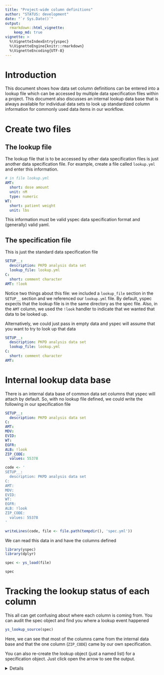 ```yaml
---
title: "Project-wide column definitions"
author: "STATUS: development"
date: "`r Sys.Date()`"
output: 
  rmarkdown::html_vignette: 
    keep_md: true
vignette: >
  %\VignetteIndexEntry{yspec}
  %\VignetteEngine{knitr::rmarkdown}
  %\VignetteEncoding{UTF-8}
---
```


# Introduction
This document shows how data set column definitions can be entered into 
a lookup file which can be accessed by multiple data specification files 
within a project. This document also discusses an internal lookup data base
that is always available for individual data sets to look up standardized 
column information for commonly used data items in our workflow.

# Create two files

## The lookup file

The lookup file that is to be accessed by other data specification files
is just another data specification file.  For example, create a file called
`lookup.yml` and enter this information.

```yaml
# in file lookup.yml
AMT: 
  short: dose amount
  unit: nM
  type: numeric
WT: 
  short: patient weight
  unit: lbs
```

This information must be valid yspec data specification format and (generally)
valid yaml. 

## The specification file

This is just the standard data specification file

```yaml
SETUP__:
  description: PKPD analysis data set
  lookup_file: lookup.yml
C: 
  short: comment character
AMT: !look
```
Notice two things about this file: we included a `lookup_file` section in the 
`SETUP__` section and we referenced our `lookup.yml` file.  By default, 
yspec expects that the lookup file is in the same directory as the 
spec file.  Also, in the `AMT` column, we used the `!look` handler to 
indicate that we wanted that data to be looked up. 

Alternatively, we could just pass in empty data and yspec will assume that 
you want to try to look up that data

```yaml
SETUP__:
  description: PKPD analysis data set
  lookup_file: lookup.yml
C: 
  short: comment character
AMT:
```


# Internal lookup data base

There is an internal data base of common data set columns that 
yspec will attach by default.  So, with no lookup file defined, 
we could write the following in our specification file

```yaml
SETUP__:
  description: PKPD analysis data set
C: 
AMT:
MDV:
EVID: 
WT:
EGFR:
ALB: !look
ZIP_CODE: 
  values: 55378
```


```r
code <- '
SETUP__:
  description: PKPD analysis data set
C: 
AMT:
MDV:
EVID: 
WT:
EGFR:
ALB: !look
ZIP_CODE: 
  values: 55378
'

writeLines(code, file <- file.path(tempdir(), 'spec.yml'))
```

We can read this data in and have the columns defined

```r
library(yspec)
library(dplyr)

spec <- ys_load(file)

spec
```


# Tracking the lookup status of each column

This all can get confusing about where each column is coming from.  You can 
audit the spec object and find you where a lookup event happened

```r
ys_lookup_source(spec)
```


Here, we can see that most of the columns came from the internal data base and 
that the one column (`ZIP_CODE`) came by our own specification. 

You can also re-create the lookup object (just a named list) for a 
specification object.  Just click open the arrow to see the output.


<details>

```r
ys_get_lookup(spec) %>% glimpse()
```

</details>


















